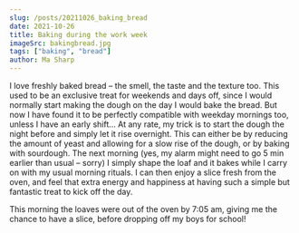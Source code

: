 ```yaml
---
slug: /posts/20211026_baking_bread
date: 2021-10-26
title: Baking during the work week
imageSrc: bakingbread.jpg
tags: ["baking", "bread"]
author: Ma Sharp
---
```


I love freshly baked bread – the smell, the taste and the texture too. This used to be an exclusive treat for weekends and days off, since I would normally start making the dough on the day I would bake the bread. But now I have found it to be perfectly compatible with weekday mornings too, unless I have an early shift... At any rate, my trick is to start the dough the night before and simply let it rise overnight. This can either be by reducing the amount of yeast and allowing for a slow rise of the dough, or by baking with sourdough. The next morning (yes, my alarm might need to go 5 min earlier than usual – sorry) I simply shape the loaf and it bakes while I carry on with my usual morning rituals. I can then enjoy a slice fresh from the oven, and feel that extra energy and happiness at having such a simple but fantastic treat to kick off the day.  

This morning the loaves were out of the oven by 7:05 am, giving me the chance to have a slice, before dropping off my boys for school! 